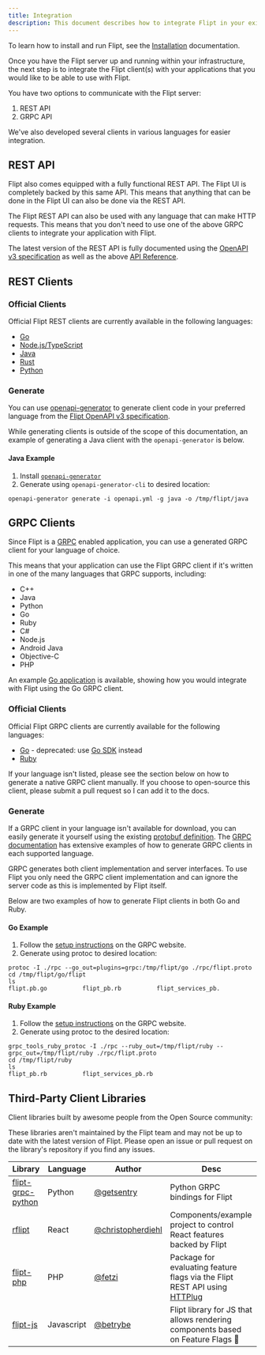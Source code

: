 ```yaml
---
title: Integration
description: This document describes how to integrate Flipt in your existing applications.
---
```


To learn how to install and run Flipt, see the [Installation](/installation)
documentation.

Once you have the Flipt server up and running within your infrastructure, the
next step is to integrate the Flipt client(s) with your applications that you
would like to be able to use with Flipt.

You have two options to communicate with the Flipt server:

1. REST API
1. GRPC API

We've also developed several clients in various languages for easier integration.

## REST API

Flipt also comes equipped with a fully functional REST API. The Flipt UI is completely backed by this same API. This means that anything that can be done in the Flipt UI can also be done via the REST API.

The Flipt REST API can also be used with any language that can make HTTP requests. This means that you don't need to use one of the above GRPC clients to integrate your application with Flipt.

The latest version of the REST API is fully documented using the [OpenAPI v3 specification](https://github.com/flipt-io/flipt-openapi) as well as the above [API Reference](/reference/overview).

## REST Clients

### Official Clients

Official Flipt REST clients are currently available in the following languages:

- [Go](https://pkg.go.dev/go.flipt.io/flipt/sdk/go)
- [Node.js/TypeScript](https://github.com/flipt-io/flipt-node)
- [Java](https://github.com/flipt-io/flipt-java)
- [Rust](https://github.com/flipt-io/flipt-rust)
- [Python](https://github.com/flipt-io/flipt-python)

### Generate

You can use [openapi-generator](https://openapi-generator.tech/) to generate client code in your preferred language from the [Flipt OpenAPI v3 specification](https://github.com/flipt-io/flipt-openapi).

While generating clients is outside of the scope of this documentation, an example of generating a Java client with the `openapi-generator` is below.

#### Java Example

1. Install [`openapi-generator`](https://openapi-generator.tech/docs/installation)
2. Generate using `openapi-generator-cli` to desired location:

```
openapi-generator generate -i openapi.yml -g java -o /tmp/flipt/java
```

## GRPC Clients

Since Flipt is a [GRPC](https://grpc.io/) enabled application, you can use a
generated GRPC client for your language of choice.

This means that your application can use the Flipt GRPC client if it's written
in one of the many languages that GRPC supports, including:

- C++
- Java
- Python
- Go
- Ruby
- C#
- Node.js
- Android Java
- Objective-C
- PHP

An example [Go application](https://github.com/flipt-io/flipt/tree/main/examples/basic) is available, showing how you would
integrate with Flipt using the Go GRPC client.

### Official Clients

Official Flipt GRPC clients are currently available for the following languages:

- [Go](https://github.com/flipt-io/flipt-grpc-go) - deprecated: use [Go SDK](https://pkg.go.dev/go.flipt.io/flipt/sdk/go) instead
- [Ruby](https://github.com/flipt-io/flipt-grpc-ruby)

If your language isn't listed, please see the section below on how to generate
a native GRPC client manually. If you choose to open-source this client, please
submit a pull request so I can add it to the docs.

### Generate

If a GRPC client in your language isn't available for download, you can easily
generate it yourself using the existing
[protobuf definition](https://github.com/flipt-io/flipt/blob/main/rpc/flipt/flipt.proto).
The [GRPC documentation](https://grpc.io/docs/) has extensive examples of how to
generate GRPC clients in each supported language.

<Note>
  GRPC generates both client implementation and server interfaces. To use Flipt
  you only need the GRPC client implementation and can ignore the server code as
  this is implemented by Flipt itself.
</Note>

Below are two examples of how to generate Flipt clients in both Go and Ruby.

#### Go Example

1. Follow the [setup instructions](https://grpc.io/docs/quickstart/go/) on the GRPC website.
2. Generate using protoc to desired location:

```console
protoc -I ./rpc --go_out=plugins=grpc:/tmp/flipt/go ./rpc/flipt.proto
cd /tmp/flipt/go/flipt
ls
flipt.pb.go          flipt_pb.rb          flipt_services_pb.
```

#### Ruby Example

1. Follow the [setup instructions](https://grpc.io/docs/quickstart/ruby/) on the GRPC website.
2. Generate using protoc to the desired location:

```console
grpc_tools_ruby_protoc -I ./rpc --ruby_out=/tmp/flipt/ruby --grpc_out=/tmp/flipt/ruby ./rpc/flipt.proto
cd /tmp/flipt/ruby
ls
flipt_pb.rb          flipt_services_pb.rb
```

## Third-Party Client Libraries

Client libraries built by awesome people from the Open Source community:

<Warning>
  These libraries aren't maintained by the Flipt team and may not be up to date
  with the latest version of Flipt. Please open an issue or pull request on the
  library's repository if you find any issues.
</Warning>

| Library                                                             | Language   | Author                                                   | Desc                                                                                            |
| ------------------------------------------------------------------- | ---------- | -------------------------------------------------------- | ----------------------------------------------------------------------------------------------- |
| [flipt-grpc-python](https://github.com/getsentry/flipt-grpc-python) | Python     | [@getsentry](https://github.com/getsentry)               | Python GRPC bindings for Flipt                                                                  |
| [rflipt](https://github.com/christopherdiehl/rflipt)                | React      | [@christopherdiehl](https://github.com/christopherdiehl) | Components/example project to control React features backed by Flipt                            |
| [flipt-php](https://github.com/fetzi/flipt-php)                     | PHP        | [@fetzi](https://github.com/fetzi)                       | Package for evaluating feature flags via the Flipt REST API using [HTTPlug](http://httplug.io/) |
| [flipt-js](https://github.com/betrybe/flipt-js)                     | Javascript | [@betrybe](https://github.com/betrybe)                   | Flipt library for JS that allows rendering components based on Feature Flags 🎉                 |
